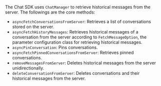 <PlatformWrapper platform = "android">

The Chat SDK uses `ChatManager` to retrieve historical messages from the server. The followings are the core methods:

- `asyncFetchConversationsFromServer`: Retrieves a list of conversations stored on the server.
- `asyncFetchHistoryMessages`: Retrieves historical messages of a conversation from the server according to `FetchMessageOption`, the parameter configuration class for retrieving historical messages.
- `asyncPinConversation`: Pins conversations.
- `asyncFetchPinnedConversationsFromServer`: Retrieves pinned conversations.
- `removeMessagesFromServer`: Deletes historical messages from the server unidirectionally.
- `deleteConversationFromServer`: Deletes conversations and their historical messages from the server.

</PlatformWrapper>